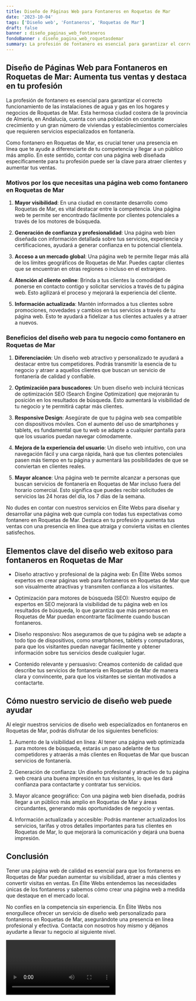 ```yaml
---
title: Diseño de Páginas Web para Fontaneros en Roquetas de Mar
date: '2023-10-04'
tags: ['Diseño web', 'Fontaneros', 'Roquetas de Mar']
draft: false
banner : diseño_paginas_web_fontaneros
fondoBanner : diseño_pagina_web_roquetasdemar
summary: La profesión de fontanero es esencial para garantizar el correcto funcionamiento de las instalaciones de agua y gas en los hogares y negocios de Roquetas de Mar. Esta hermosa ciudad costera de la provincia de Almería, en Andalucía, cuenta con una población en constante crecimiento y un gran número de viviendas y establecimientos comerciales que requieren servicios especializados en fontanería.
---
```


## Diseño de Páginas Web para Fontaneros en Roquetas de Mar: Aumenta tus ventas y destaca en tu profesión

La profesión de fontanero es esencial para garantizar el correcto funcionamiento de las instalaciones de agua y gas en los hogares y negocios de Roquetas de Mar. Esta hermosa ciudad costera de la provincia de Almería, en Andalucía, cuenta con una población en constante crecimiento y un gran número de viviendas y establecimientos comerciales que requieren servicios especializados en fontanería.

Como fontanero en Roquetas de Mar, es crucial tener una presencia en línea que te ayude a diferenciarte de tu competencia y llegar a un público más amplio. En este sentido, contar con una página web diseñada específicamente para tu profesión puede ser la clave para atraer clientes y aumentar tus ventas.

### Motivos por los que necesitas una página web como fontanero en Roquetas de Mar

1. **Mayor visibilidad**: En una ciudad en constante desarrollo como Roquetas de Mar, es vital destacar entre la competencia. Una página web te permite ser encontrado fácilmente por clientes potenciales a través de los motores de búsqueda.

2. **Generación de confianza y profesionalidad**: Una página web bien diseñada con información detallada sobre tus servicios, experiencia y certificaciones, ayudará a generar confianza en tu potencial clientela.

3. **Acceso a un mercado global**: Una página web te permite llegar más allá de los límites geográficos de Roquetas de Mar. Puedes captar clientes que se encuentran en otras regiones o incluso en el extranjero.

4. **Atención al cliente online**: Brinda a tus clientes la comodidad de ponerse en contacto contigo y solicitar servicios a través de tu página web. Esto agilizará el proceso y mejorará la experiencia del cliente.

5. **Información actualizada**: Mantén informados a tus clientes sobre promociones, novedades y cambios en tus servicios a través de tu página web. Esto te ayudará a fidelizar a tus clientes actuales y a atraer a nuevos.

### Beneficios del diseño web para tu negocio como fontanero en Roquetas de Mar

1. **Diferenciación**: Un diseño web atractivo y personalizado te ayudará a destacar entre tus competidores. Podrás transmitir la esencia de tu negocio y atraer a aquellos clientes que buscan un servicio de fontanería de calidad y confiable.

2. **Optimización para buscadores**: Un buen diseño web incluirá técnicas de optimización SEO (Search Engine Optimization) que mejorarán tu posición en los resultados de búsqueda. Esto aumentará la visibilidad de tu negocio y te permitirá captar más clientes.

3. **Responsive Design**: Asegúrate de que tu página web sea compatible con dispositivos móviles. Con el aumento del uso de smartphones y tablets, es fundamental que tu web se adapte a cualquier pantalla para que los usuarios puedan navegar cómodamente.

4. **Mejora de la experiencia del usuario**: Un diseño web intuitivo, con una navegación fácil y una carga rápida, hará que tus clientes potenciales pasen más tiempo en tu página y aumentará las posibilidades de que se conviertan en clientes reales.

5. **Mayor alcance**: Una página web te permite alcanzar a personas que buscan servicios de fontanería en Roquetas de Mar incluso fuera del horario comercial. Esto significa que puedes recibir solicitudes de servicios las 24 horas del día, los 7 días de la semana.

No dudes en contar con nuestros servicios en Élite Webs para diseñar y desarrollar una página web que cumpla con todas tus expectativas como fontanero en Roquetas de Mar. Destaca en tu profesión y aumenta tus ventas con una presencia en línea que atraiga y convierta visitas en clientes satisfechos.

<GifSeo />

<Cta />

## Elementos clave del diseño web exitoso para fontaneros en Roquetas de Mar

- Diseño atractivo y profesional de la página web: En Élite Webs somos expertos en crear páginas web para fontaneros en Roquetas de Mar que son visualmente atractivas y transmiten confianza a los visitantes.

- Optimización para motores de búsqueda (SEO): Nuestro equipo de expertos en SEO mejorará la visibilidad de tu página web en los resultados de búsqueda, lo que garantiza que más personas en Roquetas de Mar puedan encontrarte fácilmente cuando buscan fontaneros.

- Diseño responsivo: Nos aseguramos de que tu página web se adapte a todo tipo de dispositivos, como smartphones, tablets y computadoras, para que los visitantes puedan navegar fácilmente y obtener información sobre tus servicios desde cualquier lugar.

- Contenido relevante y persuasivo: Creamos contenido de calidad que describe tus servicios de fontanería en Roquetas de Mar de manera clara y convincente, para que los visitantes se sientan motivados a contactarte.

## Cómo nuestro servicio de diseño web puede ayudar

Al elegir nuestros servicios de diseño web especializados en fontaneros en Roquetas de Mar, podrás disfrutar de los siguientes beneficios:

1. Aumento de la visibilidad en línea: Al tener una página web optimizada para motores de búsqueda, estarás un paso adelante de tus competidores y atraerás a más clientes en Roquetas de Mar que buscan servicios de fontanería.

2. Generación de confianza: Un diseño profesional y atractivo de tu página web creará una buena impresión en tus visitantes, lo que les dará confianza para contactarte y contratar tus servicios.

3. Mayor alcance geográfico: Con una página web bien diseñada, podrás llegar a un público más amplio en Roquetas de Mar y áreas circundantes, generando más oportunidades de negocio y ventas.

4. Información actualizada y accesible: Podrás mantener actualizados los servicios, tarifas y otros detalles importantes para tus clientes en Roquetas de Mar, lo que mejorará la comunicación y dejará una buena impresión.

## Conclusión

Tener una página web de calidad es esencial para que los fontaneros en Roquetas de Mar puedan aumentar su visibilidad, atraer a más clientes y convertir visitas en ventas. En Élite Webs entendemos las necesidades únicas de los fontaneros y sabemos cómo crear una página web a medida que destaque en el mercado local.

No confíes en la competencia sin experiencia. En Élite Webs nos enorgullece ofrecer un servicio de diseño web personalizado para fontaneros en Roquetas de Mar, asegurándote una presencia en línea profesional y efectiva. Contacta con nosotros hoy mismo y déjanos ayudarte a llevar tu negocio al siguiente nivel.

<Video />

<CtaBot job='Fontaneros' city='Roquetas de Mar'/>

<Gmaps query='Roquetas de Mar+españa+maps' />